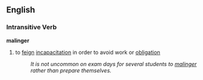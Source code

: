 == English ==
=== Intransitive Verb ===
'''malinger'''
# to [[feign]] [[incapacitation]] in order to avoid work or [[obligation]]
#: ''It is not uncommon on exam days for several students to [[malinger]] rather than prepare themselves.''